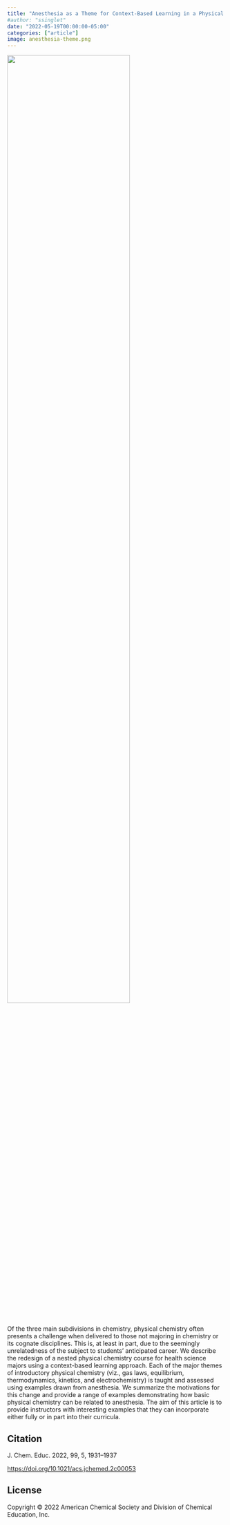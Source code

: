 ```yaml
---
title: "Anesthesia as a Theme for Context-Based Learning in a Physical Chemistry Short Course"
#author: "ssinglet"
date: "2022-05-19T00:00:00-05:00"
categories: ["article"]
image: anesthesia-theme.png
---
```


![](anesthesia-theme.png){width="75%"}

Of the three main subdivisions in chemistry, physical chemistry often presents a challenge when delivered to those not majoring in chemistry or its cognate disciplines. This is, at least in part, due to the seemingly unrelatedness of the subject to students’ anticipated career. We describe the redesign of a nested physical chemistry course for health science majors using a context-based learning approach. Each of the major themes of introductory physical chemistry (viz., gas laws, equilibrium, thermodynamics, kinetics, and electrochemistry) is taught and assessed using examples drawn from anesthesia. We summarize the motivations for this change and provide a range of examples demonstrating how basic physical chemistry can be related to anesthesia. The aim of this article is to provide instructors with interesting examples that they can incorporate either fully or in part into their curricula.


## Citation {#citation}

J. Chem. Educ. 2022, 99, 5, 1931–1937

<https://doi.org/10.1021/acs.jchemed.2c00053>


## License {#license}

Copyright © 2022 American Chemical Society and Division of Chemical Education, Inc.
